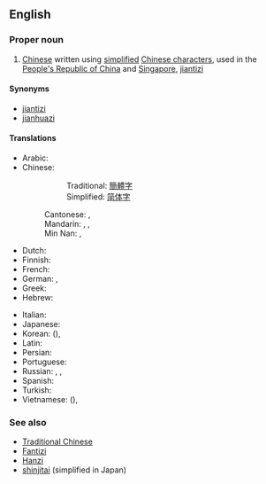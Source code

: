 {{wikipedia|Simplified Chinese character}}
==English==

===Proper noun===
{{en-proper noun|sg=[[simplified|Simplified]] [[Chinese]]}}

# [[Chinese]] written using [[simplified]] [[Chinese character]]s, used in the [[People's Republic of China]] and [[Singapore]], [[jiantizi]]

====Synonyms====
* [[jiantizi]]
* [[jianhuazi]]

====Translations====
{{trans-top|Chinese written using simplified characters}}
* Arabic: {{t|ar|حروف صينية مبسطة|m|p|tr=Huruuf Siníyya mubássaTa}}
* Chinese:
*:: Traditional: [[簡體字]]
*:: Simplified: [[简体字]]
*: Cantonese: {{t|yue|簡體字|sc=Hant}}, {{t|yue|简体字|sc=Hans}}
*: Mandarin: {{t|cmn|簡體字|sc=Hant}}, {{t|cmn|简体字|sc=Hans}} , {{t|cmn|jiǎntǐzì}} <!-- sc=pinyin -->
*: Min Nan: {{t|nan|簡體字|sc=Hant|tr=kán-thé-jī}}, {{t|nan|简体字|sc=Hans}}
* Dutch: {{t|nl|vereenvoudigd Chinees}}
* Finnish: {{t|fi|yksinkertaistettu kiina}}
* French: {{t|fr|chinois simplifié|m}}
* German: {{t|de|vereinfachtes Chinesisch|n}}, {{t|de|Kurzzeichen|n}}
* Greek: {{t|el|τα απλουστευμένα κινέζικα|tr=ta aplousteuména kinézika}}
* Hebrew: {{t|he|סינית מפושטת}}
{{trans-mid}}
* Italian: {{t+|it|cinese semplificato|m}}
* Japanese: {{t+|ja|簡体字|tr=かんたいじ, kantaiji}}
* Korean: {{t|ko|간체자|tr=gancheja|sc=Hang}} ({{t+|ko|簡體字|sc=Hani}}), {{t|ko|간결체 한자|tr=gangyeolche hanja|sc=Hang}}
* Latin: {{t|la|lingua sinica simplificata|f}}
* Persian: {{t|fa|چینی ساده‌شده|tr=čini-ye sâde-šode|sc=fa-Arab}}
* Portuguese: {{t|pt|chinês simplificado|m}}
* Russian: {{t|ru|упрощённый китайский|m|tr=uproščónnyj kitáyskij}}, {{t|ru|упрощённый иероглиф|m|tr=uproščónnyj ieróglif}}, {{t|ru|цзяньтицзы|m|tr=czjan'tíczy}} {{indeclinable}}
* Spanish: {{t|es|chino simplificado|m}}
* Turkish: {{t|tr|Basitleştirilmiş Çince}}
* Vietnamese: {{t|vi|giản thể tự|xs=Vietnamese}} ({{t-|vi|簡體字|sc=Hani|xs=Vietnamese}}), {{t|vi|trung văn giản thể|xs=Vietnamese}}
{{trans-bottom}}

===See also===
* [[Traditional Chinese]]
* [[Fantizi]]
* [[Hanzi]]
* [[shinjitai]] (simplified in Japan)